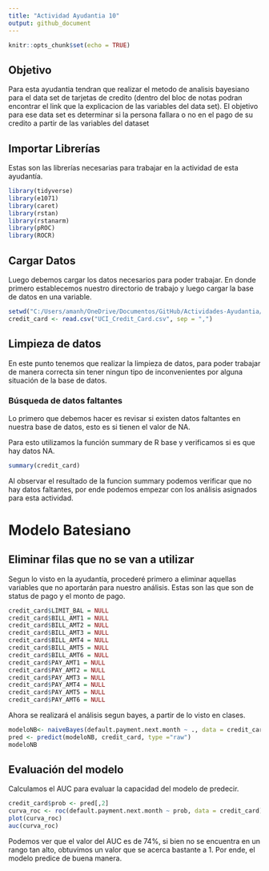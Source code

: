 ```yaml
---
title: "Actividad Ayudantia 10"
output: github_document
---
```


```r
knitr::opts_chunk$set(echo = TRUE)
```

## Objetivo

Para esta ayudantia tendran que realizar el metodo de analisis bayesiano para el data set de tarjetas de credito (dentro del bloc de notas podran encontrar el link que la explicacion de las variables del data set). El objetivo para ese data set es determinar si la persona fallara o no en el pago de su credito a partir de las variables del dataset

## Importar Librerías

Estas son las librerías necesarias para trabajar en la actividad de esta ayudantía.

```r
library(tidyverse)
library(e1071)
library(caret)
library(rstan)
library(rstanarm)
library(pROC)
library(ROCR)
```

## Cargar Datos

Luego debemos cargar los datos necesarios para poder trabajar. En donde primero establecemos nuestro directorio de trabajo y luego cargar la base de datos en una variable.

```r
setwd("C:/Users/amanh/OneDrive/Documentos/GitHub/Actividades-Ayudantia/Actividad10")
credit_card <- read.csv("UCI_Credit_Card.csv", sep = ",")
```

## Limpieza de datos

En este punto tenemos que realizar la limpieza de datos, para poder trabajar de manera correcta sin tener ningun tipo de inconvenientes por alguna situación de la base de datos.

### Búsqueda de datos faltantes

Lo primero que debemos hacer es revisar si existen datos faltantes en nuestra base de datos, esto es si tienen el valor de NA. 

Para esto utilizamos la función summary de R base y verificamos si es que hay datos NA.

```r
summary(credit_card)
```

Al observar el resultado de la funcion summary podemos verificar que no hay datos faltantes, por ende podemos empezar con los análisis asignados para esta actividad.

# Modelo Batesiano 

## Eliminar filas que no se van a utilizar

Segun lo visto en la ayudantía, procederé primero a eliminar aquellas variables que no aportarán para nuestro análisis. Estas son las que son de status de pago y el monto de pago.

```r
credit_card$LIMIT_BAL = NULL
credit_card$BILL_AMT1 = NULL
credit_card$BILL_AMT2 = NULL
credit_card$BILL_AMT3 = NULL
credit_card$BILL_AMT4 = NULL
credit_card$BILL_AMT5 = NULL
credit_card$BILL_AMT6 = NULL
credit_card$PAY_AMT1 = NULL
credit_card$PAY_AMT2 = NULL
credit_card$PAY_AMT3 = NULL
credit_card$PAY_AMT4 = NULL
credit_card$PAY_AMT5 = NULL
credit_card$PAY_AMT6 = NULL
```

Ahora se realizará el análisis segun bayes, a partir de lo visto en clases.

```r
modeloNB<- naiveBayes(default.payment.next.month ~ ., data = credit_card)
pred <- predict(modeloNB, credit_card, type ="raw")
modeloNB
```

## Evaluación del modelo

Calculamos el AUC para evaluar la capacidad del modelo de predecir.

```r
credit_card$prob <- pred[,2]
curva_roc <- roc(default.payment.next.month ~ prob, data = credit_card)
plot(curva_roc)    
auc(curva_roc)
```

Podemos ver que el valor del AUC es de 74%, si bien no se encuentra en un rango tan alto, obtuvimos un valor que se acerca bastante a 1. Por ende, el modelo predice de buena manera.
